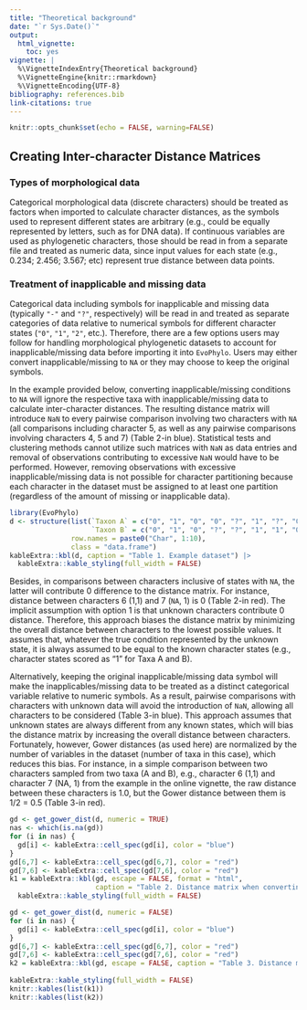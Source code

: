 ```yaml
---
title: "Theoretical background"
date: "`r Sys.Date()`"
output:
  html_vignette:
    toc: yes
vignette: |
  %\VignetteIndexEntry{Theoretical background} 
  %\VignetteEngine{knitr::rmarkdown} 
  %\VignetteEncoding{UTF-8}
bibliography: references.bib
link-citations: true
---
```


```r
knitr::opts_chunk$set(echo = FALSE, warning=FALSE)
```

## Creating Inter-character Distance Matrices

### Types of morphological data

Categorical morphological data (discrete characters) should be treated as factors when imported to calculate character distances, as the symbols used to represent different states are arbitrary (e.g., could be equally represented by letters, such as for DNA data). If continuous variables are used as phylogenetic characters, those should be read in from a separate file and treated as numeric data, since input values for each state (e.g., 0.234; 2.456; 3.567; etc) represent true distance between data points.

### Treatment of inapplicable and missing data

Categorical data including symbols for inapplicable and missing data (typically `"-"` and `"?"`, respectively) will be read in and treated as separate categories of data relative to numerical symbols for different character states (`"0"`, `"1"`, `"2"`, etc.). Therefore, there are a few options users may follow for handling morphological phylogenetic datasets to account for inapplicable/missing data before importing it into `EvoPhylo`. Users may either convert inapplicable/missing to `NA` or they may choose to keep the original symbols. 

In the example provided below, converting inapplicable/missing conditions to `NA` will ignore the respective taxa with inapplicable/missing data to calculate inter-character distances. The resulting distance matrix will introduce `NaN` to every pairwise comparison involving two characters with `NA` (all comparisons including character 5, as well as any pairwise comparisons involving characters 4, 5 and 7) (Table 2-in blue). Statistical tests and clustering methods cannot utilize such matrices with `NaN` as data entries and removal of observations contributing to excessive `NaN` would have to be performed. However, removing observations with excessive inapplicable/missing data is not possible for character partitioning because each character in the dataset must be assigned to at least one partition (regardless of the amount of missing or inapplicable data). 

```r
library(EvoPhylo)
d <- structure(list(`Taxon A` = c("0", "1", "0", "0", "?", "1", "?", "0", "1", "1"), 
                    `Taxon B` = c("0", "1", "0", "?", "?", "1", "1", "0", "1", "1")),
               row.names = paste0("Char", 1:10),
               class = "data.frame")
kableExtra::kbl(d, caption = "Table 1. Example dataset") |>
  kableExtra::kable_styling(full_width = FALSE)
```

Besides, in comparisons between characters inclusive of states with `NA`, the latter will contribute 0 difference to the distance matrix. For instance, distance between characters 6 (1,1) and 7 (`NA`, 1) is 0 (Table 2-in red). The implicit assumption with option 1 is that unknown characters contribute 0 distance. Therefore, this approach biases the distance matrix by minimizing the overall distance between characters to the lowest possible values. It assumes that, whatever the true condition represented by the unknown state, it is always assumed to be equal to the known character states (e.g., character states scored as "1" for Taxa A and B).

Alternatively, keeping the original inapplicable/missing data symbol will make the inapplicables/missing data to be treated as a distinct categorical variable relative to numeric symbols. As a result, pairwise comparisons with characters with unknown data will avoid the introduction of `NaN`, allowing all characters to be considered (Table 3-in blue). This approach assumes that unknown states are always different from any known states, which will bias the distance matrix by increasing the overall distance between characters. Fortunately, however, Gower distances (as used here) are normalized by the number of variables in the dataset (number of taxa in this case), which reduces this bias. For instance, in a simple comparison between two characters sampled from two taxa (A and B), e.g., character 6 (1,1) and character 7 (NA, 1) from the example in the online vignette, the raw distance between these characters is 1.0, but the Gower distance between them is 1/2 = 0.5 (Table 3-in red).


```r
gd <- get_gower_dist(d, numeric = TRUE)
nas <- which(is.na(gd))
for (i in nas) {
  gd[i] <- kableExtra::cell_spec(gd[i], color = "blue")
}
gd[6,7] <- kableExtra::cell_spec(gd[6,7], color = "red")
gd[7,6] <- kableExtra::cell_spec(gd[7,6], color = "red")
k1 = kableExtra::kbl(gd, escape = FALSE, format = "html",
                     caption = "Table 2. Distance matrix when converting inapplicable/missing conditions to “NA”") |> 
  kableExtra::kable_styling(full_width = FALSE)

gd <- get_gower_dist(d, numeric = FALSE)
for (i in nas) {
  gd[i] <- kableExtra::cell_spec(gd[i], color = "blue")
}
gd[6,7] <- kableExtra::cell_spec(gd[6,7], color = "red")
gd[7,6] <- kableExtra::cell_spec(gd[7,6], color = "red")
k2 = kableExtra::kbl(gd, escape = FALSE, caption = "Table 3. Distance matrix when keeping the original inapplicable/missing data symbols") |>
  
kableExtra::kable_styling(full_width = FALSE)
knitr::kables(list(k1))
knitr::kables(list(k2))
```

